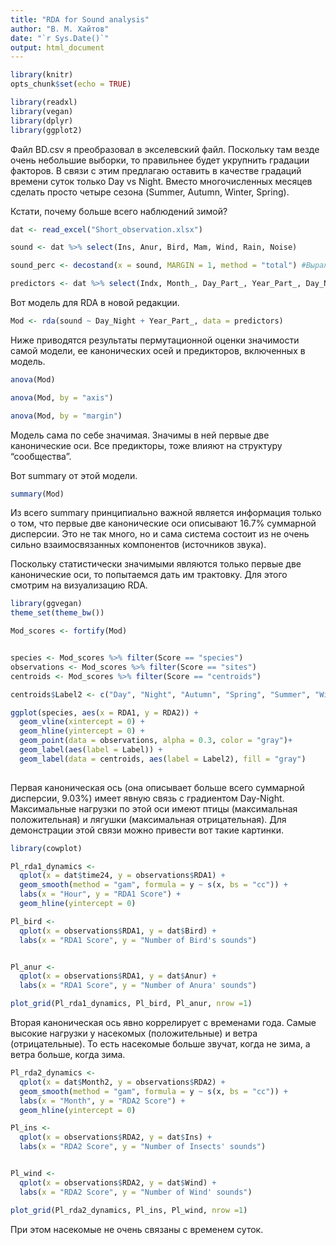 ```yaml
---
title: "RDA for Sound analysis"
author: "В. М. Хайтов"
date: "`r Sys.Date()`"
output: html_document
---
```


```r
library(knitr)
opts_chunk$set(echo = TRUE)
```

```r
library(readxl)
library(vegan)
library(dplyr)
library(ggplot2)

```


Файл BD.csv я преобразовал в экселевский файл. Поскольку там везде очень небольшие выборки, то правильнее будет укрупнить градации факторов. В связи с этим предлагаю оставить в качестве градаций времени суток только Day vs Night. Вместо многочисленных месяцев сделать просто четыре сезона (Summer, Autumn, Winter, Spring). 

Кстати, почему больше всего наблюдений зимой?

```r

dat <- read_excel("Short_observation.xlsx")

sound <- dat %>% select(Ins, Anur, Bird, Mam, Wind, Rain, Noise)

sound_perc <- decostand(x = sound, MARGIN = 1, method = "total") #Выражаем в представленность источников звука в долях.

predictors <- dat %>% select(Indx, Month_, Day_Part_, Year_Part_, Day_Night)


```


Вот модель для RDA в новой редакции.



```r

Mod <- rda(sound ~ Day_Night + Year_Part_, data = predictors)

```





Ниже приводятся результаты пермутационной оценки значимости самой модели, ее канонических осей и предикторов, включенных в модель.

```r

anova(Mod)

anova(Mod, by = "axis")

anova(Mod, by = "margin")

```


Модель сама по себе значимая. Значимы в ней первые две канонические оси. Все предикторы, тоже влияют на структуру "сообщества".



Вот summary от этой модели.

```r

summary(Mod)
```

Из всего summary принципиально важной является информация только о том, что первые две канонические оси описывают 16.7% суммарной дисперсии. Это не так много, но и сама система состоит из не очень сильно  взаимосвязанных компонентов (источников звука). 



Поскольку статистически значимыми являются только первые две канонические оси, то попытаемся дать им трактовку. Для этого смотрим на визуализацию RDA.

```r
library(ggvegan)
theme_set(theme_bw())

Mod_scores <- fortify(Mod)


species <- Mod_scores %>% filter(Score == "species")
observations <- Mod_scores %>% filter(Score == "sites")
centroids <- Mod_scores %>% filter(Score == "centroids")

centroids$Label2 <- c("Day", "Night", "Autumn", "Spring", "Summer", "Winter")

ggplot(species, aes(x = RDA1, y = RDA2)) +
  geom_vline(xintercept = 0) +
  geom_hline(yintercept = 0) +
  geom_point(data = observations, alpha = 0.3, color = "gray")+
  geom_label(aes(label = Label)) +
  geom_label(data = centroids, aes(label = Label2), fill = "gray") 
  
```



Первая каноническая ось (она описывает больше всего суммарной дисперсии, 9.03%) имеет явную связь с градиентом Day-Night. Максимальные нагрузки по этой оси имеют птицы (максимальная положительная) и лягушки (максимальная отрицательная). Для демонстрации этой связи можно привести вот такие картинки.

```r
library(cowplot)

Pl_rda1_dynamics <- 
  qplot(x = dat$time24, y = observations$RDA1) + 
  geom_smooth(method = "gam", formula = y ~ s(x, bs = "cc")) +
  labs(x = "Hour", y = "RDA1 Score") +
  geom_hline(yintercept = 0)

Pl_bird <- 
  qplot(x = observations$RDA1, y = dat$Bird) + 
  labs(x = "RDA1 Score", y = "Number of Bird's sounds")


Pl_anur <- 
  qplot(x = observations$RDA1, y = dat$Anur) + 
  labs(x = "RDA1 Score", y = "Number of Anura' sounds")

plot_grid(Pl_rda1_dynamics, Pl_bird, Pl_anur, nrow =1)
```



Вторая каноническая ось явно коррелирует с временами года. Самые высокие нагрузки  у насекомых (положительные) и ветра (отрицательные). То есть насекомые больше звучат, когда не зима, а ветра больше, когда зима. 

```r
Pl_rda2_dynamics <- 
  qplot(x = dat$Month2, y = observations$RDA2) + 
  geom_smooth(method = "gam", formula = y ~ s(x, bs = "cc")) +
  labs(x = "Month", y = "RDA2 Score") +
  geom_hline(yintercept = 0)

Pl_ins <- 
  qplot(x = observations$RDA2, y = dat$Ins) + 
  labs(x = "RDA2 Score", y = "Number of Insects' sounds")


Pl_wind <- 
  qplot(x = observations$RDA2, y = dat$Wind) + 
  labs(x = "RDA2 Score", y = "Number of Wind' sounds") 

plot_grid(Pl_rda2_dynamics, Pl_ins, Pl_wind, nrow =1)
```

При этом насекомые не очень связаны с временем суток. 



